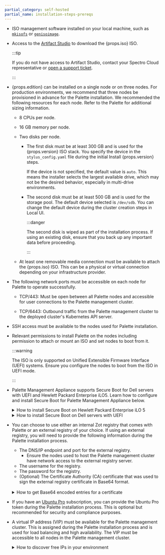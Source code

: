 ```yaml
---
partial_category: self-hosted
partial_name: installation-steps-prereqs
---
```


- ISO management software installed on your local machine, such as [`mkisofs`](https://linux.die.net/man/8/mkisofs) or [`genisoimage`](https://linux.die.net/man/1/genisoimage).

- Access to the [Artifact Studio](https://artifact-studio.spectrocloud.com/) to download the {props.iso} ISO.

  :::tip

  If you do not have access to Artifact Studio, contact your Spectro Cloud representative or [open a support ticket](https://support.spectrocloud.com/).

  :::

- {props.edition} can be installed on a single node or on three nodes. For production environments, we recommend that three nodes be provisioned in advance for the Palette installation. We recommended the following
  resources for each node. Refer to the Palette <PaletteVertexUrlMapper edition={props.edition} text="Size Guidelines" palettePath="/install-palette#size-guidelines" vertexPath="/install-palette-vertex#size-guidelines"/> for additional sizing information.

  - 8 CPUs per node.

  - 16 GB memory per node.

  - Two disks per node.

    - The first disk must be at least 300 GB and is used for the {props.version} ISO stack. You specify the device in the `stylus_config.yaml` file during the initial Install {props.version} steps.
    
      If the device is not specified, the default value is `auto`. This means the installer selects the largest available drive, which may not be the desired behavior, especially in multi-drive environments.

    - The second disk must be at least 500 GB and is used for the storage pool. The default device selected is `/dev/sdb`. You can change the default device during the cluster creation steps in Local UI.

      :::danger

      The second disk is wiped as part of the installation process. If using an existing disk, ensure that you back up any important data before proceeding.

      :::

  - At least one removable media connection must be available to attach the {props.iso} ISO. This can be a physical or virtual connection depending on your infrastructure provider.

- The following network ports must be accessible on each node for Palette to operate successfully.

  - TCP/443: Must be open between all Palette nodes and accessible for user connections to the Palette management
    cluster.

  - TCP/6443: Outbound traffic from the Palette management cluster to the deployed cluster's Kubernetes API server.

- SSH access must be available to the nodes used for Palette installation.

- Relevant permissions to install Palette on the nodes including permission to attach or mount an ISO and set nodes to
  boot from it.

  :::warning

  The ISO is only supported on Unified Extensible Firmware Interface (UEFI) systems. Ensure you configure the nodes to boot from the ISO in UEFI mode.

  :::

- Palette Management Appliance supports Secure Boot for Dell servers with UEFI and Hewlett Packard Enterprise iLO5. 
  Learn how to configure and install Secure Boot for Palette Management Appliance below.

  <details>

  <summary> How to install Secure Boot on Hewlett Packard Enterprise iLO 5 </summary>

  Before you begin, ensure that you have iLO 5 access with privileges to launch the remote console and change BIOS settings. 
  You also need the `MOK.der` certificate file on your local computer.
  Skip to step 4 if you have already downloaded the certificate file.

  1. Navigate to [Artifact Studio](https://artifact-studio.spectrocloud.com/).
  2. Select the version corresponding to your {props.edition} installer. Then, select **Show Artifacts**. The artifact list appears.
  3. **Download** the **MOK Key for Secure Boot** file.
  4. Power on or reboot the server. When prompted during Power-On Self-Test (POST), press **F9** to enter **System Utilities**.
  5. Select **System Configuration** and press **ENTER**.
  6. Select **BIOS/Platform Configuration (RBSU)** > **Server Security** > **Secure Boot Settings** > **Advanced Secure Boot Options**.
  7. Select **DB – Allowed Signatures Database** > **Enroll Signature**. If Secure Boot is currently enabled, the **Enroll Signature** option will be unavailable. Temporarily disable Secure Boot and repeat the process.
  8. Drag the `MOK.der` file from your desktop onto the iLO Remote Console window. iLO mounts it as a virtual USB device automatically.
  9. Confirm any prompts.
  10. Verify that the new entry appears under **DB – Allowed Signatures Database** > **View Signatures**.
  11. Press **ESC** to exit the menus until the **Save and Exit** option is available.
  12. Save your changes. Exit the menu and reboot the server.

  </details>

  <details>

  <summary> How to install Secure Boot on Dell servers with UEFI </summary>

  Before you begin, you need the `MOK.der` certificate file on your local computer.
  Skip to step 4 if you have already downloaded the certificate file.
  
  1. Navigate to [Artifact Studio](https://artifact-studio.spectrocloud.com/).
  2. Select the version corresponding to your {props.edition} installer. Then, select **Show Artifacts**. The artifact list appears.
  3. **Download** the **MOK Key for Secure Boot** file.
  4. Power on the server. Execute the following command to create a virtual CD/DVD drive containing an ISO file with the `MOK.der` certificate. Alternatively, you can save the file to a FAT32-formatted USB drive.

     ```
     mkisofs -output key.iso -volid cidata -joliet -rock MOK.der
     ```

  5. Reboot the server. When the Dell logo appears, press **F2**. The **System Setup** menu opens.
  6. Select **System BIOS** > **Boot Settings**.
  7. Ensure that the **Boot Mode** is set to **UEFI**.
  8. Press **ESC** to return to **Boot Settings**.
  9. Select **System Security** > **Secure Boot Settings**.
  10. Toggle **Secure Boot** to **Enabled** and **Secure Boot Policy** to **Custom**.
  11. Select **Secure Boot Custom Policy Settings** > **Authorized Signature Database (db)**.
  12. Select **Import New Entry**. Then, select the virtual CD/DVD drive or USB drive containing the `MOK.der` file.
  13. Save your changes. Press **ESC** to return to **Authorized Signature Database (db)**.
  14. Select **View Entries**. The `MOK.der` file shows in the database as **DRBD Module Signing**.
  15. Save your changes. Exit the menu and reboot the server.

  </details>

- You can choose to use either an internal Zot registry that comes with Palette or an external registry of your choice. If using an external registry, you will need to provide the following information during the Palette installation process.

  - The DNS/IP endpoint and port for the external registry.
    - Ensure the nodes used to host the Palette management cluster have network access to the external registry server.
  - The username for the registry.
  - The password for the registry.
  - (Optional) The Certificate Authority (CA) certificate that was used to sign the external registry certificate in Base64 format.

  <br />

  <details>

  <summary> How to get Base64 encoded entries for a certificate </summary>

  You can get the Base64 encoded entry from your certificate by using the following command. Replace `<certificate-file>` with the filename of your certificate file.

  ```bash
  base64 --wrap 0 <certificate-file>
  ```

  </details>

- If you have an [Ubuntu Pro](https://ubuntu.com/pro) subscription, you can provide the Ubuntu Pro token during the
  Palette installation process. This is optional but recommended for security and compliance purposes.

- A virtual IP address (VIP) must be available for the Palette management cluster. This is assigned during the Palette
  installation process and is used for load balancing and high availability. The VIP must be accessible to all nodes in
  the Palette management cluster.

  <details>

  <summary> How to discover free IPs in your environment </summary>

  You can discover free IPs in your environment by using a tool like `arping` or `nmap`. For example, you can issue the
  following command to probe a CIDR block for free IP addresses.

  ```bash
  nmap --unprivileged -sT -Pn 10.10.200.0/24
  ```

  This command will scan the CIDR block and output any hosts it finds.

  ```shell hideClipboard title="Example nmap output"
  Nmap scan report for test-worker-pool-cluster2-6655ab7a-tyuio.company.dev (10.10.200.2)
  Host is up.
  All 1000 scanned ports on test-worker-pool-cluster2-6655ab7a-tyuio.company.dev (10.10.200.2) are in ignored states.
  Not shown: 1000 filtered tcp ports (no-response)
  ```

  For any free IP addresses, you can use `arping` to double-check if the IP is available.

  ```bash title="Example arping command"
  arping -D -c 4 10.10.200.101
  ```

  ```shell hideClipboard title="Example arping output"
  ARPING 10.10.200.101 from 0.0.0.0 ens103
  Sent 4 probes (4 broadcast(s))
  Received 0 response(s)
  ```

  If you receive no responses like the example output above, the IP address is likely free.

  </details>